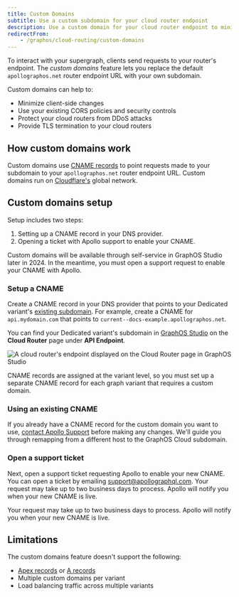 ```yaml
---
title: Custom Domains
subtitle: Use a custom subdomain for your cloud router endpoint
description: Use a custom domain for your cloud router endpoint to minimize client-side changes, use existing security policies, and shield against DDoS attacks.
redirectFrom:
    - /graphos/cloud-routing/custom-domains
---
```


<CloudPlanPause />

To interact with your supergraph, clients send requests to your router's endpoint. The _custom domains_ feature lets you replace the default `apollographos.net` router endpoint URL with your own subdomain.

Custom domains can help to:

- Minimize client-side changes
- Use your existing CORS policies and security controls
- Protect your cloud routers from DDoS attacks
- Provide TLS termination to your cloud routers

## How custom domains work

Custom domains use [CNAME records](https://www.cloudflare.com/learning/dns/dns-records/dns-cname-record/) to point requests made to your subdomain to your `apollographos.net` router endpoint URL. Custom domains run on [Cloudflare's](https://www.cloudflare.com/) global network.

## Custom domains setup

Setup includes two steps:

1. Setting up a CNAME record in your DNS provider.
2. Opening a ticket with Apollo support to enable your CNAME.

<Note>

Custom domains will be available through self-service in GraphOS Studio later in 2024. In the meantime, you must open a support request to enable your CNAME with Apollo.

</Note>

### Setup a CNAME

Create a CNAME record in your DNS provider that points to your Dedicated variant's [existing subdomain](/graphos/routing/cloud/dedicated-quickstart#router-endpoint-url). For example, create a CNAME for `api.mydomain.com` that points to `current--docs-example.apollographos.net`.

You can find your Dedicated variant's subdomain in [GraphOS Studio](https://studio.apollographql.com?referrer=docs-content) on the **Cloud Router** page under **API Endpoint**.

<img
  className="screenshot"
  alt="A cloud router's endpoint displayed on the Cloud Router page in GraphOS Studio"
  src="../../images/router/router-endpoint.jpg"
/>

<Note>

CNAME records are assigned at the variant level, so you must set up a separate CNAME record for each graph variant that requires a custom domain.

</Note>

### Using an existing CNAME

If you already have a CNAME record for the custom domain you want to use, [contact Apollo Support](#open-a-support-ticket) before making any changes. We'll guide you through remapping from a different host to the GraphOS Cloud subdomain.

### Open a support ticket

Next, open a support ticket requesting Apollo to enable your new CNAME.
You can open a ticket by emailing [support@apollographql.com](mailto:support@apollographql.com). Your request may take up to two business days to process. Apollo will notify you when your new CNAME is live.

Your request may take up to two business days to process. Apollo will notify you when your new CNAME is live.

## Limitations

The custom domains feature doesn't support the following:

- [Apex records](https://learn.microsoft.com/en-us/azure/dns/dns-zones-records#record-names) or [A records](https://learn.microsoft.com/en-us/azure/dns/dns-zones-records#record-types)
- Multiple custom domains per variant
- Load balancing traffic across multiple variants
